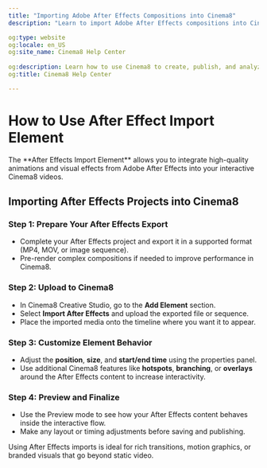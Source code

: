---
title: "Importing Adobe After Effects Compositions into Cinema8"
description: "Learn to import Adobe After Effects compositions into Cinema8 for high-quality animations within your interactive video. Visit Cinema8."

og:type: website
og:locale: en_US
og:site_name: Cinema8 Help Center
 
og:description: Learn how to use Cinema8 to create, publish, and analyze interactive videos.
og:title: Cinema8 Help Center

---


# How to Use After Effect Import Element

<Callout type="info">
The **After Effects Import Element** allows you to integrate high-quality animations and visual effects from Adobe After Effects into your interactive Cinema8 videos.
</Callout>

## Importing After Effects Projects into Cinema8

<Steps>

### Step 1: Prepare Your After Effects Export

- Complete your After Effects project and export it in a supported format (MP4, MOV, or image sequence).
- Pre-render complex compositions if needed to improve performance in Cinema8.

### Step 2: Upload to Cinema8

- In Cinema8 Creative Studio, go to the **Add Element** section.
- Select **Import After Effects** and upload the exported file or sequence.
- Place the imported media onto the timeline where you want it to appear.

### Step 3: Customize Element Behavior

- Adjust the **position**, **size**, and **start/end time** using the properties panel.
- Use additional Cinema8 features like **hotspots**, **branching**, or **overlays** around the After Effects content to increase interactivity.

### Step 4: Preview and Finalize

- Use the Preview mode to see how your After Effects content behaves inside the interactive flow.
- Make any layout or timing adjustments before saving and publishing.

</Steps>

<Callout type="default">
Using After Effects imports is ideal for rich transitions, motion graphics, or branded visuals that go beyond static video.
</Callout>
